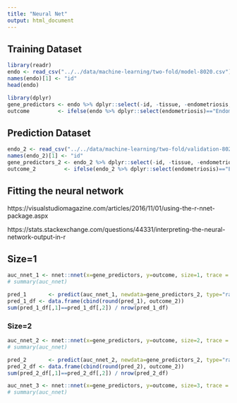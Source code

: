 ```yaml
---
title: "Neural Net"
output: html_document
---
```


## Training Dataset
```r
library(readr)
endo <- read_csv("../../data/machine-learning/two-fold/model-8020.csv")[,-1]
names(endo)[1] <- "id"
head(endo)
```

```r
library(dplyr)
gene_predictors <- endo %>% dplyr::select(-id, -tissue, -endometriosis, -severity)
outcome         <- ifelse(endo %>% dplyr::select(endometriosis)=="Endometriosis", 1, 0)
```


## Prediction Dataset

```r
endo_2 <- read_csv("../../data/machine-learning/two-fold/validation-8020.csv")[,-1]
names(endo_2)[1] <- "id"
gene_predictors_2 <- endo_2 %>% dplyr::select(-id, -tissue, -endometriosis, -severity)
outcome_2         <- ifelse(endo_2 %>% dplyr::select(endometriosis)=="Endometriosis", 1, 0)
```

## Fitting the neural network

https://visualstudiomagazine.com/articles/2016/11/01/using-the-r-nnet-package.aspx

https://stats.stackexchange.com/questions/44331/interpreting-the-neural-network-output-in-r

## Size=1

```r
auc_nnet_1 <- nnet::nnet(x=gene_predictors, y=outcome, size=1, trace = FALSE, maxit=500, linout=FALSE)
# summary(auc_nnet)
```

```r
pred_1       <- predict(auc_nnet_1, newdata=gene_predictors_2, type="raw")
pred_1_df <- data.frame(cbind(round(pred_1), outcome_2))
sum(pred_1_df[,1]==pred_1_df[,2]) / nrow(pred_1_df)
```

### Size=2

```r
auc_nnet_2 <- nnet::nnet(x=gene_predictors, y=outcome, size=2, trace = FALSE, maxit=500, linout=FALSE)
# summary(auc_nnet)
```

```r
pred_2       <- predict(auc_nnet_2, newdata=gene_predictors_2, type="raw")
pred_2_df <- data.frame(cbind(round(pred_2), outcome_2))
sum(pred_2_df[,1]==pred_2_df[,2]) / nrow(pred_2_df)
```










```r
auc_nnet_3 <- nnet::nnet(x=gene_predictors, y=outcome, size=3, trace = FALSE, maxit=500, linout=FALSE)
# summary(auc_nnet)
```